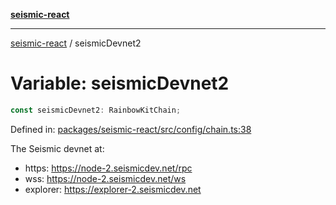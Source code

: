 [**seismic-react**](/seismic-react/README.mdx)

---

[seismic-react](/seismic-react/globals.mdx) / seismicDevnet2

# Variable: seismicDevnet2

```ts
const seismicDevnet2: RainbowKitChain;
```

Defined in: [packages/seismic-react/src/config/chain.ts:38](https://github.com/SeismicSystems/seismic-client/blob/e8122c87fd8029044309fb1fb7eeb938d5015e19/packages/seismic-react/src/config/chain.ts#L38)

The Seismic devnet at:

- https: https://node-2.seismicdev.net/rpc
- wss: https://node-2.seismicdev.net/ws
- explorer: https://explorer-2.seismicdev.net
